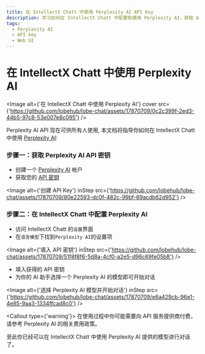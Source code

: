 ```yaml
---
title: 在 IntellectX Chatt 中使用 Perplexity AI API Key
description: 学习如何在 IntellectX Chatt 中配置和使用 Perplexity AI，获取 API 密钥并选择适合的语言模型开始对话。
tags:
  - Perplexity AI
  - API key
  - Web UI
---
```


# 在 IntellectX Chatt 中使用 Perplexity AI

<Image
  alt={'在 IntellectX Chatt 中使用 Perplexity AI'}
  cover
  src={'https://github.com/lobehub/lobe-chat/assets/17870709/0c2c399f-2ed3-44b5-97c8-53e007e8c095'}
/>

Perplexity AI API 现在可供所有人使用, 本文档将指导你如何在 IntellectX Chatt 中使用 [Perplexity AI](https://www.perplexity.ai/):

<Steps>

### 步骤一：获取 Perplexity AI API 密钥

- 创建一个 [Perplexity AI](https://www.perplexity.ai/) 帐户
- 获取您的 [API 密钥](https://www.perplexity.ai/settings/api)

<Image
  alt={'创建 API Key'}
  inStep
  src={'https://github.com/lobehub/lobe-chat/assets/17870709/80e22593-dc0f-482c-99bf-69acdb62d952'}
/>

### 步骤二：在 IntellectX Chatt 中配置 Perplexity AI

- 访问 IntellectX Chatt 的`设置`界面
- 在`语言模型`下找到`Perplexity AI`的设置项

<Image
  alt={'填入 API 密钥'}
  inStep
  src={'https://github.com/lobehub/lobe-chat/assets/17870709/51f8f8f6-5d8a-4cf0-a2e5-d96c69fe05b8'}
/>

- 填入获得的 API 密钥
- 为你的 AI 助手选择一个 Perplexity AI 的模型即可开始对话

<Image
  alt={'选择 Perplexity AI 模型并开始对话'}
  inStep
  src={'https://github.com/lobehub/lobe-chat/assets/17870709/e6a429cb-96e1-4e85-9aa3-1334ffcad8c0'}
/>

<Callout type={'warning'}>
  在使用过程中你可能需要向 API 服务提供商付费，请参考 Perplexity AI 的相关费用政策。
</Callout>

</Steps>

至此你已经可以在 IntellectX Chatt 中使用 Perplexity AI 提供的模型进行对话了。
